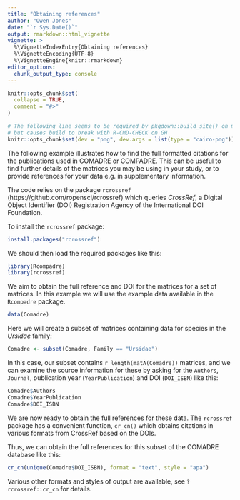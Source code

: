 ```yaml
---
title: "Obtaining references"
author: "Owen Jones"
date: "`r Sys.Date()`"
output: rmarkdown::html_vignette
vignette: >
  %\VignetteIndexEntry{Obtaining references}
  %\VignetteEncoding{UTF-8}
  %\VignetteEngine{knitr::rmarkdown}
editor_options: 
  chunk_output_type: console
---
```


```r
knitr::opts_chunk$set(
  collapse = TRUE,
  comment = "#>"
)
```

```r
# The following line seems to be required by pkgdown::build_site() on my machine,
# but causes build to break with R-CMD-CHECK on GH
knitr::opts_chunk$set(dev = "png", dev.args = list(type = "cairo-png"))
```

The following example illustrates how to find the full formatted citations for the publications used in COMADRE or COMPADRE. This can be useful to find further details of the matrices you may be using in your study, or to provide references for your data e.g. in supplementary information.

The code relies on the package `rcrossref` (https://github.com/ropensci/rcrossref) which queries *CrossRef*, a Digital Object Identifier (DOI) Registration Agency of the International DOI Foundation.

To install the `rcrossref` package:

```r
install.packages("rcrossref")
```

We should then load the required packages like this:

```r
library(Rcompadre)
library(rcrossref)
```

We aim to obtain the full reference and DOI for the matrices for a set of matrices. In this example we will use the example data available in the `Rcompadre` package.

```r
data(Comadre)
```

Here we will create a subset of matrices containing data for species in the *Ursidae* family:

```r
Comadre <- subset(Comadre, Family == "Ursidae")
```

In this case, our subset contains `r length(matA(Comadre))` matrices, and we can examine the source information for these by asking for the `Authors`, `Journal`, publication year (`YearPublication`) and DOI (`DOI_ISBN`) like this:

```r
Comadre$Authors
Comadre$YearPublication
Comadre$DOI_ISBN
```

We are now ready to obtain the full references for these data. The `rcrossref` package has a convenient function, `cr_cn()` which obtains citations in various formats from CrossRef based on the DOIs. 

Thus, we can obtain the full references for this subset of the COMADRE database like this:

```r
cr_cn(unique(Comadre$DOI_ISBN), format = "text", style = "apa")
```

Various other formats and styles of output are available, see `?rcrossref::cr_cn` for details.

